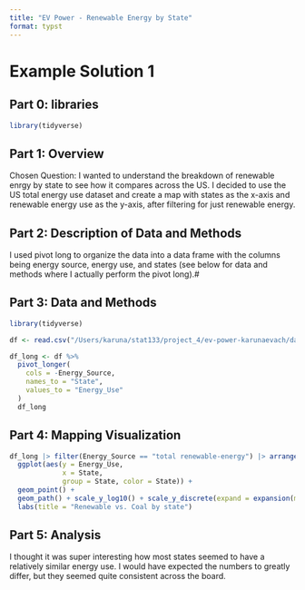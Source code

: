 ```yaml
---
title: "EV Power - Renewable Energy by State"
format: typst
---
```


# Example Solution 1

## **Part 0: libraries**

```r
library(tidyverse)


```
## **Part 1:** **Overview**

Chosen Question: I wanted to understand the breakdown of renewable enrgy by state to see how it compares across the US. I decided to use the US total energy use dataset and create a map with states as the x-axis and renewable energy use as the y-axis, after filtering for just renewable energy.

## **Part 2: Description of Data and Methods **

I used pivot long to organize the data into a data frame with the columns being energy source, energy use, and states (see below for data and methods where I actually perform the pivot long).# 

## **Part 3: Data and Methods**

```r
library(tidyverse)

df <- read.csv("/Users/karuna/stat133/project_4/ev-power-karunaevach/data/total-use-2023.csv")

df_long <- df %>%
  pivot_longer(
    cols = -Energy_Source,        
    names_to = "State",           
    values_to = "Energy_Use"       
  )
  df_long
```

## **Part 4: Mapping Visualization**

```r
df_long |> filter(Energy_Source == "total renewable-energy") |> arrange(Energy_Use) |>
  ggplot(aes(y = Energy_Use,
             x = State, 
             group = State, color = State)) +
  geom_point() +
  geom_path() + scale_y_log10() + scale_y_discrete(expand = expansion(mult = c(1, 1))) +
  labs(title = "Renewable vs. Coal by state")
```
## **Part 5: Analysis**
I thought it was super interesting how most states seemed to have a relatively similar energy use. I would have expected the numbers to greatly differ, but they seemed quite consistent across the board. 